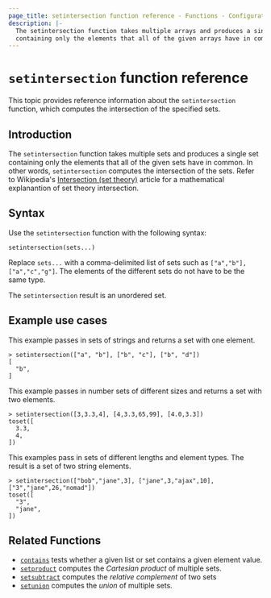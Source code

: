 ```yaml
---
page_title: setintersection function reference - Functions - Configuration Language
description: |-
  The setintersection function takes multiple arrays and produces a single array
  containing only the elements that all of the given arrays have in common.
---
```


# `setintersection` function reference

This topic provides reference information about the `setintersection` function,
which computes the intersection of the specified sets. 

## Introduction

The `setintersection` function takes multiple sets and produces a single set
containing only the elements that all of the given sets have in common.
In other words, `setintersection` computes the intersection of the sets. 
Refer to Wikipedia's [Intersection (set
theory)](https://en.wikipedia.org/wiki/Intersection_\(set_theory\)) article
for a mathematical explanantion of set theory intersection. 

## Syntax

Use the `setintersection` function with the following syntax:

```hcl
setintersection(sets...)
```

Replace `sets...` with a comma-delimited list of sets such as `["a","b"], ["a","c","g"]`. The elements of
the different sets do not have to be the same type. 

The `setintersection` result is an unordered set.

## Example use cases

This example passes in sets of strings and returns a set with one element.

```hcl
> setintersection(["a", "b"], ["b", "c"], ["b", "d"])
[
  "b",
]
```

This example passes in number sets of different sizes and returns a set with two elements.

```hcl
> setintersection([3,3.3,4], [4,3.3,65,99], [4.0,3.3])
toset([
  3.3,
  4,
])
```

This examples pass in sets of different lengths and element types. 
The result is a set of two string elements.

```hcl
> setintersection(["bob","jane",3], ["jane",3,"ajax",10], ["3","jane",26,"nomad"])
toset([
  "3",
  "jane",
])
```

## Related Functions

* [`contains`](/terraform/language/functions/contains) tests whether a given list or set contains
  a given element value.
* [`setproduct`](/terraform/language/functions/setproduct) computes the _Cartesian product_ of multiple
  sets.
* [`setsubtract`](/terraform/language/functions/setsubtract) computes the _relative complement_ of two sets
* [`setunion`](/terraform/language/functions/setunion) computes the _union_ of
  multiple sets.
